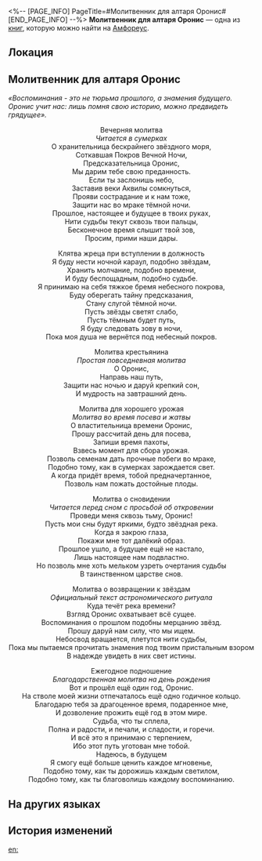 <%-- [PAGE_INFO]
PageTitle=#Молитвенник для алтаря Оронис#
[END_PAGE_INFO] --%>
{{Дополнить}}
{{Книга Инфобокс
|id           = 564
|partIds      = 190893
|Название     = 
|Изображение  = Предмет Книга Амфореус 1.png
|Мир          = Амфореус
|Томов        = 1
|Автор        = <!--нужно добавить-->
|Описание     = В буклете записаны молитвы для ритуалов служения Оронис на все случаи сельской жизни.
|Том1         = {{tx}}
|Источник1    = {{tx|Отсутствует источник}}
|Персонажи    = 
|Фракции      = 
}}
'''Молитвенник для алтаря Оронис''' — одна из [[Книги|книг]], которую можно найти на [[Амфореус]].

==Локация==
{{Отметка карты|<!--название карты-->|<!--id отметки-->}}

==Молитвенник для алтаря Оронис==
''«Воспоминания - это не тюрьма прошлого, а знамения будущего. Оронис учит нас: лишь помня свою историю, можно предвидеть грядущее».''

<div align="center">Вечерняя молитва<br />
''Читается в сумерках''<br />
О хранительница бескрайнего звёздного моря,<br />
Cоткавшая Покров Вечной Ночи,<br />
Предсказательница Оронис,<br />
Мы дарим тебе свою преданность.<br />
Если ты заслонишь небо,<br />
Заставив веки Аквилы сомкнуться,<br />
Прояви сострадание и к нам тоже,<br />
Защити нас во мраке тёмной ночи.<br />
Прошлое, настоящее и будущее в твоих руках,<br />
Нити судьбы текут сквозь твои пальцы,<br />
Бесконечное время слышит твой зов,<br />
Просим, прими наши дары.

Клятва жреца при вступлении в должность<br />
Я буду нести ночной караул, подобно звёздам,<br />
Хранить молчание, подобно времени,<br />
И буду беспощадным, подобно судьбе.<br />
Я принимаю на себя тяжкое бремя небесного покрова,<br />
Буду оберегать тайну предсказания,<br />
Стану слугой тёмной ночи.<br />
Пусть звёзды светят слабо,<br />
Пусть тёмным будет путь,<br />
Я буду следовать зову в ночи,<br />
Пока моя душа не вернётся под небесный покров.

Молитва крестьянина<br />
''Простая повседневная молитва''<br />
О Оронис,<br />
Направь наш путь,<br />
Защити нас ночью и даруй крепкий сон,<br />
И мудрость на завтрашний день.

Молитва для хорошего урожая<br />
''Молитва во время посева и жатвы''<br />
О властительница времени Оронис,<br />
Прошу рассчитай день для посева,<br />
Запиши время пахоты,<br />
Взвесь момент для сбора урожая.<br />
Позволь семенам дать прочные побеги во мраке,<br />
Подобно тому, как в сумерках зарождается свет.<br />
А когда придёт время, тобой предначертанное,<br />
Позволь нам пожать достойные плоды.

Молитва о сновидении<br />
''Читается перед сном с просьбой об откровении''<br />
Проведи меня сквозь тьму, Оронис!<br />
Пусть мои сны будут яркими, будто звёздная река.<br />
Когда я закрою глаза,<br />
Покажи мне тот далёкий образ.<br />
Прошлое ушло, а будущее ещё не настало,<br />
Лишь настоящее нам подвластно.<br />
Но позволь мне хоть мельком узреть очертания судьбы<br />
В таинственном царстве снов.

Молитва о возвращении к звёздам<br />
''Официальный текст астрономического ритуала''<br />
Куда течёт река времени?<br />
Взгляд Оронис охватывает всё сущее.<br />
Воспоминания о прошлом подобны мерцанию звёзд.<br />
Прошу даруй нам силу, что мы ищем.<br />
Небосвод вращается, плетутся нити судьбы,<br />
Пока мы пытаемся прочитать знамения под твоим пристальным взором<br />
В надежде увидеть в них свет истины.

Ежегодное подношение<br />
''Благодарственная молитва на день рождения''<br />
Вот и прошёл ещё один год, Оронис.<br />
На стволе моей жизни отпечаталось ещё одно годичное кольцо.<br />
Благодарю тебя за драгоценное время, подаренное мне,<br />
И дозволение прожить ещё год в этом мире.<br />
Судьба, что ты сплела,<br />
Полна и радости, и печали, и сладости, и горечи.<br />
И всё это я принимаю с терпением,<br />
Ибо этот путь уготован мне тобой.<br />
Надеюсь, в будущем<br />
Я смогу ещё больше ценить каждое мгновенье,<br />
Подобно тому, как ты дорожишь каждым светилом,<br />
Подобно тому, как ты благоволишь каждому воспоминанию.</div>

==На других языках==
{{На других языках
|en   = Prayers of the Oronyx Altar
|zhs  = 欧洛尼斯祭坛祷词集
|zht  = 歐洛尼斯祭壇禱詞集
|ja   = オロニクスの祭壇祈言集
|ko   = 오로닉스의 제단 기도집
|es   = Oraciones del Altar de Oronix
|fr   = Prières de l'autel d'Oronyx
|ru   = Молитвенник для алтаря Оронис
|th   = รวมคำอธิษฐานแท่นบูชา Oronyx
|vi   = Tuyển Tập Lời Cầu Nguyện Của Tế Đàn Oronyx
|de   = Gebete an Oronyx’ Altar
|id   = Kumpulan Doa Altar Oronyx
|pt   = Preces do Altar de Oronyx
}}

==История изменений==
{{История изменений|3.5}}

[[en:]]
